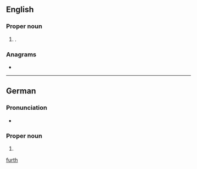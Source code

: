 {{also|forth|furth}}
==English==
{{wikipedia}}

===Proper noun===
{{en-proper noun}}

# {{place|en|city|s/Bavaria|c/Germany}}.

===Anagrams===
* {{anagrams|en|a=fhrtu|Fruth}}

[[Category:English terms spelled with Ü|furth]]

----

==German==
{{wikipedia|lang=de}}

===Pronunciation===
* {{audio|de|De-Fürth.OGG|Audio}}

===Proper noun===
{{de-proper noun|old=1}}

# {{place|de|independent city|s/Bavaria|c/Germany|t1=Fürth}}